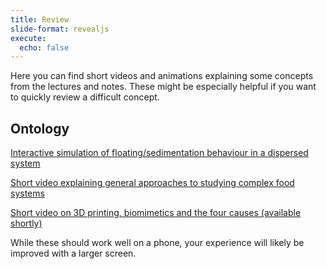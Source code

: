```yaml
---
title: Review
slide-format: revealjs
execute:
  echo: false
---
```


Here you can find short videos and animations explaining some concepts from the lectures and notes.
These might be especially helpful if you want to quickly review a difficult concept.

## Ontology

[Interactive simulation of floating/sedimentation behaviour in a dispersed system](https://edibotopic.github.io/stokes-law/)

[Short video explaining general approaches to studying complex food systems](https://youtu.be/g8a8V6ipJdo)

[Short video on 3D printing, biomimetics and the four causes (available shortly)]()

::: {.callout-tip}

While these should work well on a phone, your experience will likely be improved with a larger screen.

:::
